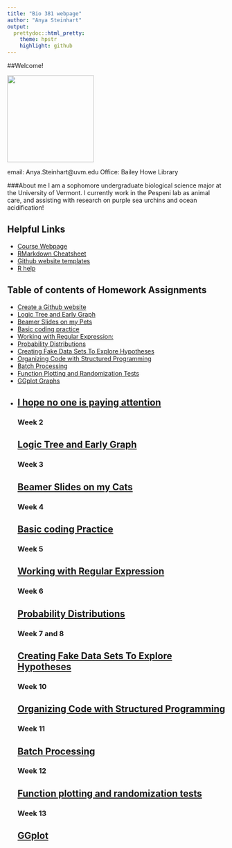 ```yaml
---
title: "Bio 381 webpage"
author: "Anya Steinhart"
output:
  prettydoc::html_pretty:
    theme: hpstr
    highlight: github
---
```


##Welcome!

<img src="unnamed-3.jpg" width="200" height="200" />

email: Anya.Steinhart@uvm.edu
Office: Bailey Howe Library 


###About me 
I am a sophomore undergraduate biological science major at the University of Vermont. I currently work in the Pespeni lab as animal care, and assisting with research on purple sea urchins and ocean acidification! 

## Helpful Links   
* [Course Webpage](https://gotellilab.github.io/Bio381/)   
* [RMarkdown Cheatsheet](https://www.rstudio.com/wp-content/uploads/2015/02/rmarkdown-cheatsheet.pdf)   
* [Github website templates](https://github.com/jekyll/jekyll/wiki/Themes)   
* [R help](http://stackoverflow.com/questions/tagged/r)   

## Table of contents of Homework Assignments    
* [Create a Github website](https://anyasteinhart9898.github.io/BIOL-381/)
* [Logic Tree and Early Graph](Early Graph.html)
* [Beamer Slides on my Pets](deadpetz.pdf)
* [Basic coding practice](Homework_4.html)
* [Working with Regular Expression: ](Homework_5_.html)
* [Probability Distributions](homework6.html) 
* [Creating Fake Data Sets To Explore Hypotheses ](hw_7.html)
* [Organizing Code with Structured Programming](Homework9.html)   
* [Batch Processing ](Homework10.html)
* [Function Plotting and Randomization Tests](Homework11.html)
* [GGplot Graphs](Homework12.html)
* [I hope no one is paying attention](Trial.html)
------
<div id='#id-section2'/>
### Week 2 
[Logic Tree and Early Graph](Early Graph.html)
------
<div id='#id-section3'/>
### Week 3
[Beamer Slides on my Cats](deadpetz.pdf)
-----
<div id='#id-section4'/>
### Week 4
[Basic coding Practice](Homework_4.html)
---
<div id='#id-section5'/>
### Week 5
[Working with Regular Expression](Homework_5_.html)
---
<div id='#id-section6'/>
### Week 6
[Probability Distributions](homework6.html)
---
<div id='#id-section7'/>
### Week 7 and 8 
[Creating Fake Data Sets To Explore Hypotheses](hw_7.html)
---
<div id='#id-section9'/>
### Week 10
[Organizing Code with Structured Programming](Homework9.html)
---
<div id='#id-section10'/>
### Week 11
[Batch Processing](Homework10.html)
---
<div id='#id-section11'/>
### Week 12
[Function plotting and randomization tests](Homework11.html)
---
<div id='#id-section13'/>
### Week 13
[GGplot](Homework12.html)
---
